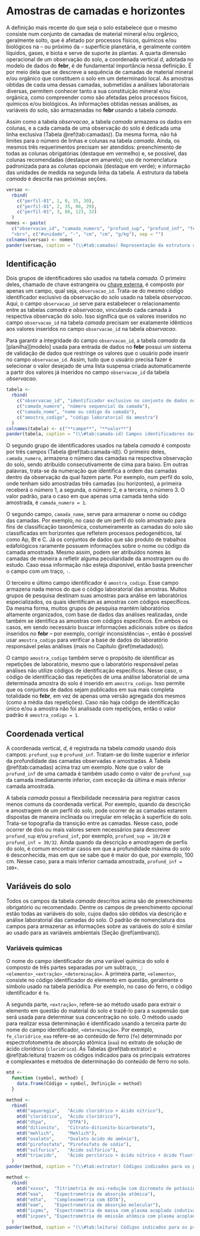 # Amostras de camadas e horizontes {#camadas}

A definição mais recente do que seja o solo estabelece que o mesmo consiste num conjunto de camadas de material mineral e/ou orgânico, geralmente solto, que é afetado por processos físicos, químicos e/ou biológicos na -- ou próximo da -- superfície planetária, e geralmente contém líquidos, gases, e biota e serve de suporte às plantas. A quarta dimensão operacional de um observação do solo, a coordenada vertical *d*, adotada no modelo de dados do **febr**, é de fundamental importância nessa definição. É por meio dela que se descreve a sequência de camadas de material mineral e/ou orgânico que constituem o solo em um determinado local. As amostras obtidas de cada uma dessas camadas, submetidas a análises laboratoriais diversas, permitem conhecer tanto a sua constituição mineral e/ou orgânica, como compreender como são afetadas pelos processos físicos, químicos e/ou biológicos. As informações obtidas nessas análises, as variáveis do solo, são armazenadas no **febr** usando a tabela *camada*.

Assim como a tabela *observacao*, a tabela *camada* armazena os dados em colunas, e a cada camada de uma observação do solo é dedicada uma linha exclusiva (Tabela \@ref(tab:camadas)). Da mesma forma, não há limites para o número de linhas e colunas na tabela *camada*. Ainda, os mesmos três requerimentos precisam ser atendidos: preenchimento de todas as colunas obrigatórias (destaque em vermelho) e, se possível, das colunas recomendadas (destaque em amarelo); uso de nomenclatura padronizada para as colunas opcionais (destaque em verde); e informação das unidades de medida na segunda linha da tabela. A estrutura da tabela *camada* é descrita nas próximas seções.

```r
versao <- 
  rbind(
    c("perfil-01", 1, 0, 35, 30),
    c("perfil-01", 2, 35, 86, 29),
    c("perfil-01", 3, 86, 123, 32)
  )
nomes <- paste(
  c("observacao_id", "camada_numero", "profund_sup", "profund_inf", "fe_cloridrico_eaa"),
  "<br>", c("#unidade", "-", "cm", "cm", "g/kg"), sep = "")
colnames(versao) <- nomes
pander(versao, caption = "(\\#tab:camadas) Representação da estrutura da tabela *camada*.")
```

## Identificação

Dois grupos de identificadores são usados na tabela *camada*. O primeiro deles, chamado de chave estrangeira ou [chave externa][extkey], é composto por apenas um campo, qual seja, `observacao_id`. Trata-se do mesmo código identificador exclusivo da observação do solo usado na tabela *observacao*. Aqui, o campo `observacao_id` serve para estabelecer o relacionamento entre as tabelas *camada* e *observacao*, vinculando cada camada à respectiva observação do solo. Isso significa que os valores inseridos no campo `observacao_id` na tabela *camada* precisam ser exatamente idênticos aos valores inseridos no campo `observacao_id` na tabela *observacao*.

[extkey]: https://pt.wikipedia.org/wiki/Chave_estrangeira

Para garantir a integridade do campo `observacao_id`, a tabela *camada* da [planilha][modelo] usada para entrada de dados no **febr** possui um sistema de validação de dados que restringe os valores que o usuário pode inserir no campo `observacao_id`. Assim, tudo que o usuário precisa fazer é selecionar o valor desejado de uma lista suspensa criada automaticamente a partir dos valores já inseridos no campo `observacao_id` da tabela *observacao*.

```r
tabela <- 
  rbind(
    c("observacao_id", "identificador exclusivo no conjunto de dados no **febr**"),
    c("camada_numero", "número sequencial da camada"),
    c("camada_nome", "nome ou código da camada"),
    c("amostra_codigo", "código laboratorial da amostra")
  )
colnames(tabela) <- c("**campo**", "**valor**")
pander(tabela, caption = "(\\#tab:camada-id) Campos identificadores das observações e camadas do solo.")
```

O segundo grupo de identificadores usados na tabela *camada* é composto por três campos (Tabela \@ref(tab:camada-id)). O primeiro deles, `camada_numero`, armazena o número das camadas na respectiva observação do solo, sendo atribuído consecutivamente de cima para baixo. Em outras palavras, trata-se da numeração que identifica a ordem das camadas dentro da observação da qual fazem parte. Por exemplo, num perfil do solo, onde tenham sido amostradas três camadas (ou horizontes), a primeira receberá o número 1, a segunda, o número 2, e a terceira, o número 3. O valor padrão, para o caso em que apenas uma camada tenha sido amostrada, é `camada_numero = 1`.

O segundo campo, `camada_nome`, serve para armazenar o nome ou código das camadas. Por exemplo, no caso de um perfil do solo amostrado para fins de classificação taxonômica, costumeiramente as camadas do solo são classificadas em horizontes que refletem processos pedogenéticos, tal como Ap, Bt e C. Já os conjuntos de dados que são produto de trabalhos edafológicos raramente possuem informações sobre o nome ou código da camada amostrada. Mesmo assim, podem ser atribuídos nomes às camadas de maneira a refletir alguma peculiaridade da amostragem ou do estudo. Caso essa informação não esteja disponível, então basta preencher o campo com um traço, `-`.

O terceiro e último campo identificador é `amostra_codigo`. Esse campo armazena nada menos do que o código laboratorial das amostras. Muitos grupos de pesquisa destinam suas amostras para análise em laboratórios especializados, os quais identificam as amostras com códigos específicos. Da mesma forma, muitos grupos de pesquisa mantém laboratórios altamente organizados, com base de dados das análises realizadas, onde também se identifica as amostras com códigos específicos. Em ambos os casos, em sendo necessário buscar informações adicionais sobre os dados inseridos no **febr** -- por exemplo, corrigir inconsistências --, então é possível usar `amostra_codigo` para verificar a base de dados do laboratório responsável pelas análises (mais no Capítulo \@ref(metadados)).

O campo `amostra_codigo` também serve o propósito de identificar as repetições de laboratório, mesmo que o laboratório responsável pelas análises não utilize códigos de identificação específicos. Nesse caso, o código de identificação das repetições de uma análise laboratorial de uma determinada amostra do solo é inserido em `amostra_codigo`. Isso permite que os conjuntos de dados sejam publicados em sua mais completa totalidade no **febr**, em vez de apenas uma versão agregada dos mesmos (como a média das repetições). Caso não haja código de identificação único e/ou a amostra não foi analisada com repetições, então o valor padrão é `amostra_codigo = 1`.

## Coordenada vertical

A coordenada vertical, *d*, é registrada na tabela *camada* usando dois campos: `profund_sup` e `profund_inf`. Tratam-se do limite superior e inferior da profundidade das camadas observadas e amostradas. A Tabela \@ref(tab:camadas) acima traz um exemplo. Note que o valor de `profund_inf` de uma camada é também usado como o valor de `profund_sup` da camada imediatamente inferior, com exceção da última e mais inferior camada amostrada.

A tabela *camada* possui a flexibilidade necessária para registrar casos menos comuns da coordenada vertical. Por exemplo, quando da descrição e amostragem de um perfil do solo, pode ocorrer de as camadas estarem dispostas de maneira inclinada ou irregular em relação à superfície do solo. Trata-se topografia da transição entre as camadas. Nesse caso, pode ocorrer de dois ou mais valores serem necessários para descrever `profund_sup` e/ou `profund_inf`, por exemplo, `profund_sup = 10/20` e `profund_inf = 30/32`. Ainda quando da descrição e amostragem de perfis do solo, é comum encontrar casos em que a profundidade máxima do solo é desconhecida, mas em que se sabe que é maior do que, por exemplo, 100 cm. Nesse caso, para a mais inferior camada amostrada, `profund_inf = 100+`.

## Variáveis do solo

Todos os campos da tabela *camada* descritos acima são de preenchimento obrigatório ou recomendado. Dentre os campos de preenchimento opcional estão todas as variáveis do solo, cujos dados são obtidos via descrição e análise laboratorial das camadas do solo. O padrão de nomenclatura dos campos para armazenar as informações sobre as variáveis do solo é similar ao usado para as variáveis ambientais (Seção \@ref(ambvars)).

### Variáveis químicas 

O nome do campo identificador de uma variável química do solo é composto de três partes separadas por um subtraço, `_`: `<elemento>_<extração>_<determinação>`. A primeira parte, `<elemento>`, consiste no código identificador do elemento em questão, geralmente o símbolo usado na tabela periódica. Por exemplo, no caso do ferro, o código identificador é `fe`.

A segunda parte, `<extração>`, refere-se ao método usado para extrair o elemento em questão do material do solo e trazê-lo para a suspensão que será usada para determinar sua concentração no solo. O método usado para realizar essa determinação é identificado usando a terceira parte do nome do campo identificador, `<determinação>`. Por exemplo, `fe_cloridrico_eaa` refere-se ao conteúdo de ferro (`fe`) determinado por espectrofotometria de absorção atômica (`eaa`) no extrato de solução de ácido clorídrico (`cloridrico`). As Tabelas \@ref(tab:extrator) e \@ref(tab:leitura) trazem os códigos indicados para os principais extratores e complexantes e métodos de determinação do conteúdo de ferro no solo.

```r
mtd <- 
  function (symbol, method) {
    data.frame(Código = symbol, Definição = method)
  }
```

```r
method <-
  rbind(
    mtd("aquaregia",   "Ácido clorídrico + ácido nítrico"),
    mtd("cloridrico",  "Ácido clorídrico"),
    mtd("dtpa",        "DTPA"),
    mtd("ditionito",   "Citrato-ditionito-bicarbonato"),
    mtd("mehlich",     "Mehlich"),
    mtd("oxalato",     "Oxalato ácido de amônio"),
    mtd("pirofosfato", "Pirofosfato de sódio"),
    mtd("sulfurico",   "Ácido sulfúrico"),
    mtd("triacido",    "Ácido perclórico + ácido nítrico + ácido fluorídrico")
  )
pander(method, caption = "(\\#tab:extrator) Códigos indicados para os principais extratores e complexantes.")
```

```r
method <-
  rbind(
    mtd("xxxxx",  "Titrimetria de oxi-redução com dicromato de potássio"),
    mtd("eaa",    "Espectrometria de absorção atômica"),
    mtd("edta",   "Complexometria com EDTA"),
    mtd("eam",    "Espectrometria de absorção molecular"),
    mtd("icpms",  "Espectrometria de massa com plasma acoplado indutivamente"),
    mtd("icpoes", "Espectrometria de emissão atômica com plasma acoplado indutivamente")
  )
pander(method, caption = "(\\#tab:leitura) Códigos indicados para os principais métodos de determinação.")
```
